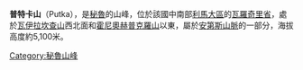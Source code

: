 {{Coord|11|41|10|S|76|12|50|W|display=title}}

'''普特卡山'''（Putka），是[[秘魯|秘魯]]的山峰，位於該國中南部[[利馬大區|利馬大區]]的[[瓦羅奇里省|瓦羅奇里省]]，處於[[瓦伊拉坎查山|瓦伊拉坎查山]]西北面和[[霍尼奧赫普克羅山|霍尼奧赫普克羅山]]以東，屬於[[安第斯山脈|安第斯山脈]]的一部分，海拔高度約5,100米。
 
{{Peru-geo-stub}}
[[Category:秘魯山峰|Category:秘魯山峰]]